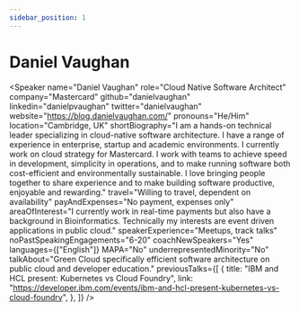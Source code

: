 ```yaml
---
sidebar_position: 1
---
```



# Daniel Vaughan

<Speaker
  name="Daniel Vaughan"
  role="Cloud Native Software Architect"
  company="Mastercard"
  github="danielvaughan"
  linkedin="danielpvaughan"
  twitter="danielvaughan"
  website="https://blog.danielvaughan.com/"
  pronouns="He/Him"
  location="Cambridge, UK"
  shortBiography="I am a hands-on technical leader specializing in cloud-native software architecture. I have a range of experience in enterprise, startup and academic environments. I currently work on cloud strategy for Mastercard. 
                  I work with teams to achieve speed in development, simplicity in operations, and to make running software both cost-efficient and environmentally sustainable.
                  I love  bringing people together to share experience and to make building software productive, enjoyable and rewarding."
  travel="Willing to travel, dependent on availability"
  payAndExpenses="No payment, expenses only"
  areaOfInterest="I currently work in real-time payments but also have a background in Bioinformatics. Technically my interests are event driven applications in public cloud."
  speakerExperience="Meetups, track talks"
  noPastSpeakingEngagements="6-20"
  coachNewSpeakers="Yes"
  languages={["English"]}
  MAPA="No"
  underrepresentedMinority="No"
  talkAbout="Green Cloud specifically efficient software architecture on public cloud and developer education."
  previousTalks={[
    {
      title: "IBM and HCL present: Kubernetes vs Cloud Foundry",
      link: "https://developer.ibm.com/events/ibm-and-hcl-present-kubernetes-vs-cloud-foundry",
    },
  ]}
/>
